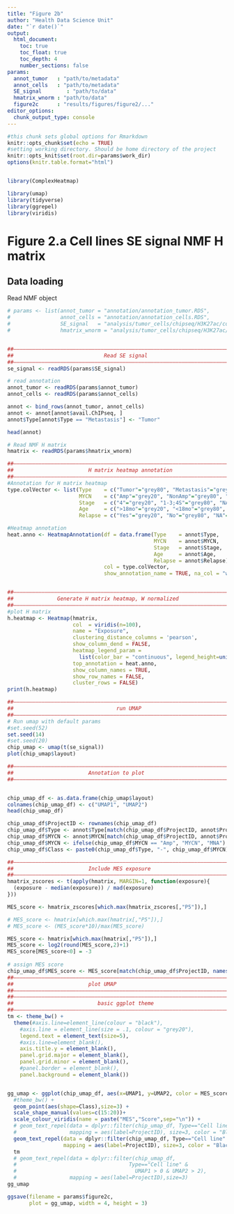 ```yaml
---
title: "Figure 2b"
author: "Health Data Science Unit"
date: "`r date()`"
output: 
  html_document:
    toc: true
    toc_float: true
    toc_depth: 4
    number_sections: false
params:
  annot_tumor   : "path/to/metadata"
  annot_cells   : "path/to/metadata"
  SE_signal        : "path/to/data"
  hmatrix_wnorm : "path/to/data"
  figure2c      : "results/figures/figure2/..."
editor_options: 
  chunk_output_type: console
---
```



```r
#this chunk sets global options for Rmarkdown
knitr::opts_chunk$set(echo = TRUE)
#setting working directory. Should be home directory of the project
knitr::opts_knit$set(root.dir=params$work_dir)
options(knitr.table.format="html")


library(ComplexHeatmap)

library(umap)
library(tidyverse)
library(ggrepel)
library(viridis)


```

# Figure 2.a Cell lines SE signal NMF H matrix

## Data loading
  
Read NMF object
  
```r

# params <- list(annot_tumor = "annotation/annotation_tumor.RDS",
#                annot_cells = "annotation/annotation_cells.RDS",
#                SE_signal   = "analysis/tumor_cells/chipseq/H3K27ac/consensusSE/tumor_cells_H3K27ac_noH3K4me3_consensusSE_SignalScore.RDS",
#                hmatrix_wnorm = "analysis/tumor_cells/chipseq/H3K27ac/NMF/tumor_cells_consensusSE_K5_Hmatrix_wnorm.RDS")


##––––––––––––––––––––––––––––––––––––––––––––––––––––––––––––––––––––––––––––##
##                             Read SE signal                                 ##
##––––––––––––––––––––––––––––––––––––––––––––––––––––––––––––––––––––––––––––##
se_signal <- readRDS(params$SE_signal)

# read annotation 
annot_tumor <- readRDS(params$annot_tumor)
annot_cells <- readRDS(params$annot_cells)

annot <- bind_rows(annot_tumor, annot_cells)
annot <- annot[annot$avail.ChIPseq, ]
annot$Type[annot$Type == "Metastasis"] <- "Tumor"

head(annot)

# Read NMF H matrix
hmatrix <- readRDS(params$hmatrix_wnorm)

```

```r
##––––––––––––––––––––––––––––––––––––––––––––––––––––––––––––––––––––––––––––##
##                        H matrix heatmap annotation                         ##
##––––––––––––––––––––––––––––––––––––––––––––––––––––––––––––––––––––––––––––##
#Annotation for H matrix heatmap
type.colVector <- list(Type    = c("Tumor"="grey80", "Metastasis"="grey60", "Cell line"="grey20", "NA"="white"),
                       MYCN    = c("Amp"="grey20", "NonAmp"="grey80", "NA"="white"),
                       Stage   = c("4"="grey20", "1-3;4S"="grey80", "NA"="white"),
                       Age     = c(">18mo"="grey20", "<18mo"="grey80", "NA"="white"),
                       Relapse = c("Yes"="grey20", "No"="grey80", "NA"="grey100"))

#Heatmap annotation
heat.anno <- HeatmapAnnotation(df = data.frame(Type    = annot$Type,
                                               MYCN    = annot$MYCN,
                                               Stage   = annot$Stage,
                                               Age     = annot$Age,
                                               Relapse = annot$Relapse),
                               col = type.colVector,
                               show_annotation_name = TRUE, na_col = "white")


##––––––––––––––––––––––––––––––––––––––––––––––––––––––––––––––––––––––––––––##
##              Generate H matrix heatmap, W normalized                       ##
##––––––––––––––––––––––––––––––––––––––––––––––––––––––––––––––––––––––––––––##
#plot H matrix
h.heatmap <- Heatmap(hmatrix,
                     col  = viridis(n=100),
                     name = "Exposure",
                     clustering_distance_columns = 'pearson',
                     show_column_dend = FALSE,
                     heatmap_legend_param = 
                       list(color_bar = "continuous", legend_height=unit(2, "cm")),
                     top_annotation = heat.anno,
                     show_column_names = TRUE,
                     show_row_names = FALSE,
                     cluster_rows = FALSE)
print(h.heatmap)

```


```r


##––––––––––––––––––––––––––––––––––––––––––––––––––––––––––––––––––––––––––––##
##                                 run UMAP                                   ##
##––––––––––––––––––––––––––––––––––––––––––––––––––––––––––––––––––––––––––––##
# Run umap with default params
#set.seed(52)
set.seed(14)
#set.seed(20)
chip_umap <- umap(t(se_signal))
plot(chip_umap$layout)

##––––––––––––––––––––––––––––––––––––––––––––––––––––––––––––––––––––––––––––##
##                        Annotation to plot                                  ##
##––––––––––––––––––––––––––––––––––––––––––––––––––––––––––––––––––––––––––––##


chip_umap_df <- as.data.frame(chip_umap$layout)
colnames(chip_umap_df) <- c("UMAP1", "UMAP2")
head(chip_umap_df)

chip_umap_df$ProjectID <- rownames(chip_umap_df)
chip_umap_df$Type <- annot$Type[match(chip_umap_df$ProjectID, annot$ProjectID)]
chip_umap_df$MYCN <- annot$MYCN[match(chip_umap_df$ProjectID, annot$ProjectID)]
chip_umap_df$MYCN <- ifelse(chip_umap_df$MYCN == "Amp", "MYCN", "MNA")
chip_umap_df$Class <- paste0(chip_umap_df$Type, "-", chip_umap_df$MYCN)

##––––––––––––––––––––––––––––––––––––––––––––––––––––––––––––––––––––––––––––##
##                        Include MES exposure                                ##
##––––––––––––––––––––––––––––––––––––––––––––––––––––––––––––––––––––––––––––##
hmatrix_zscores <- t(apply(hmatrix, MARGIN=1, function(exposure){
  (exposure - median(exposure)) / mad(exposure)
}))

MES_score <- hmatrix_zscores[which.max(hmatrix_zscores[,"P5"]),]

# MES_score <- hmatrix[which.max(hmatrix[,"P5"]),]
# MES_score <- (MES_score*10)/max(MES_score)

MES_score <- hmatrix[which.max(hmatrix[,"P5"]),]
MES_score <- log2(round(MES_score,2)+1)
MES_score[MES_score<0] = -3
  
# assign MES score
chip_umap_df$MES_score <- MES_score[match(chip_umap_df$ProjectID, names(MES_score))]
##––––––––––––––––––––––––––––––––––––––––––––––––––––––––––––––––––––––––––––##
##                        plot UMAP                                           ##
##––––––––––––––––––––––––––––––––––––––––––––––––––––––––––––––––––––––––––––##
##––––––––––––––––––––––––––––––––––––––––––––––––––––––––––––––––––––––––––––##
##                           basic ggplot theme                               ##
##––––––––––––––––––––––––––––––––––––––––––––––––––––––––––––––––––––––––––––##
tm <- theme_bw() +
  theme(#axis.line=element_line(colour = "black"),
    #axis.line = element_line(size = .1, colour = "grey20"),
    legend.text = element_text(size=5),
    #axis.line=element_blank(),
    axis.title.y = element_blank(),
    panel.grid.major = element_blank(),
    panel.grid.minor = element_blank(),
    #panel.border = element_blank(),
    panel.background = element_blank())


gg_umap <- ggplot(chip_umap_df, aes(x=UMAP1, y=UMAP2, color = MES_score)) + 
  #theme_bw() + 
  geom_point(aes(shape=Class),size=3) + 
  scale_shape_manual(values=c(15:20))+ 
  scale_colour_viridis(name = paste("MES","Score",sep="\n")) +
  # geom_text_repel(data = dplyr::filter(chip_umap_df, Type=="Cell line" & MES_score > 5), 
  #                 mapping = aes(label=ProjectID), size=3, color = "Black") +
  geom_text_repel(data = dplyr::filter(chip_umap_df, Type=="Cell line" & MES_score > 9.5), 
                  mapping = aes(label=ProjectID), size=3, color = "Black") +
  tm
  # geom_text_repel(data = dplyr::filter(chip_umap_df, 
  #                                    Type=="Cell line" &
  #                                      UMAP1 > 0 & UMAP2 > 2), 
  #                 mapping = aes(label=ProjectID),size=3)
gg_umap

ggsave(filename = params$figure2c, 
       plot = gg_umap, width = 4, height = 3)


```

